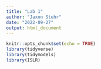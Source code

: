 ```yaml
---
title: "Lab 1"
author: "Jaxon Stuhr"
date: "2022-09-27"
output: html_document
---
```


```r
knitr::opts_chunk$set(echo = TRUE)
library(tidyverse)
library(tidymodels)
library(ISLR)
```

```r
```

